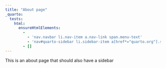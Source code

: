 ```yaml
---
title: "About page"
_quarto:
  tests: 
    html:
      ensureHtmlElements:
        - 
          - 'nav.navbar li.nav-item a.nav-link span.menu-text'
          - 'nav#quarto-sidebar li.sidebar-item a[href*="quarto.org"].sidebar-link'
        - []
---
```


This is an about page that should also have a sidebar
